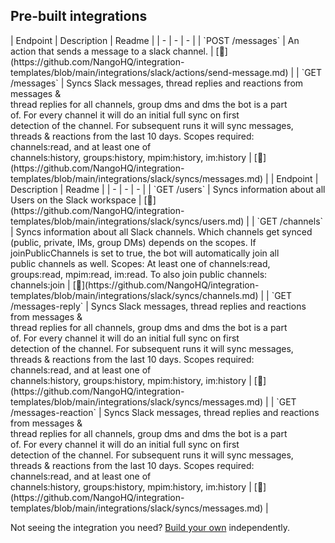 
## Pre-built integrations

<AccordionGroup>


<Accordion title="Messages">
| Endpoint | Description | Readme |
| - | - | - |
| `POST /messages` | An action that sends a message to a slack channel. | [🔗](https://github.com/NangoHQ/integration-templates/blob/main/integrations/slack/actions/send-message.md) |
| `GET /messages` | Syncs Slack messages, thread replies and reactions from messages &<br />thread replies for all channels, group dms and dms the bot is a part<br />of. For every channel it will do an initial full sync on first<br />detection of the channel. For subsequent runs it will sync messages,<br />threads & reactions from the last 10 days. Scopes required:<br />channels:read, and at least one of<br />channels:history, groups:history, mpim:history, im:history | [🔗](https://github.com/NangoHQ/integration-templates/blob/main/integrations/slack/syncs/messages.md) |
</Accordion>


<Accordion title="Others">
| Endpoint | Description | Readme |
| - | - | - |
| `GET /users` | Syncs information about all Users on the Slack workspace | [🔗](https://github.com/NangoHQ/integration-templates/blob/main/integrations/slack/syncs/users.md) |
| `GET /channels` | Syncs information about all Slack channels. Which channels get synced<br />(public, private, IMs, group DMs) depends on the scopes. If<br />joinPublicChannels is set to true, the bot will automatically join all<br />public channels as well. Scopes: At least one of channels:read,<br />groups:read, mpim:read, im:read. To also join public channels:<br />channels:join | [🔗](https://github.com/NangoHQ/integration-templates/blob/main/integrations/slack/syncs/channels.md) |
| `GET /messages-reply` | Syncs Slack messages, thread replies and reactions from messages &<br />thread replies for all channels, group dms and dms the bot is a part<br />of. For every channel it will do an initial full sync on first<br />detection of the channel. For subsequent runs it will sync messages,<br />threads & reactions from the last 10 days. Scopes required:<br />channels:read, and at least one of<br />channels:history, groups:history, mpim:history, im:history | [🔗](https://github.com/NangoHQ/integration-templates/blob/main/integrations/slack/syncs/messages.md) |
| `GET /messages-reaction` | Syncs Slack messages, thread replies and reactions from messages &<br />thread replies for all channels, group dms and dms the bot is a part<br />of. For every channel it will do an initial full sync on first<br />detection of the channel. For subsequent runs it will sync messages,<br />threads & reactions from the last 10 days. Scopes required:<br />channels:read, and at least one of<br />channels:history, groups:history, mpim:history, im:history | [🔗](https://github.com/NangoHQ/integration-templates/blob/main/integrations/slack/syncs/messages.md) |
</Accordion>

</AccordionGroup>

<Tip>Not seeing the integration you need? [Build your own](https://nango.dev/docs/guides/platform/functions) independently.</Tip>
